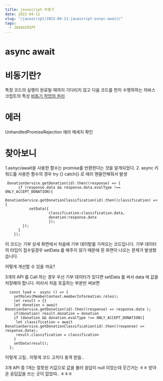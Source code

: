 ```yaml
---
title: javascript 비동기
date: 2022-04-11
slug: "/javascript/2022-04-11-javascript-asnyc-await/"
tags:
  - JAVASCRIPT
--- 
```



# async  await


# 비동기란?
특정 코드의 실행이 완료될 때까지 기다리지 않고 다음 코드를 먼저 수행하하는 자바스크립트의 특성
[비동기 작업의 원리](https://it-eldorado.tistory.com/86)

# 에러
UnhandledPromiseRejection
에러 메세지 확인
# 찾아보니
1.asnyc/await을 사용한 함수는 promise를 반환한다는 것을 알게되었다.
2.  async 키워드를 사용한 함수의 경우
    try {} catch{} 로 애러 핸들안해줘서 발생

```
 DonationService.getDonation(id).then((response) => {
      if (response.data && response.data.evalType !== ONLY_ACCEPT_DONATION){
        DonationService.getDonationClassification(id).then((classification) => {
           setData({
                    classification:classification.data,
                    donation:response.data
                    });
        });
      }
    });

```

이 코드는 기부 상세 화면에서 처음에 기부 데이텉를 가져오는 코드입니다.
기부 데이터의 타입이 접수일경우 setData 를 해주지 않기 때문에 흰 화면이 나오는 문제가 발생했습니다.

어떻게 개선할 수 있을 까요?

3개의 API 를 Call 하는 경우 
우선 기부 데이터가 있다면 setData 를 써서 data 에 값을 저장해야 합니다. 따라서 
처음 호출하는 부분만 써보면

```
  const load =  async () => {
    setRoles(MemberContext.memberInformation.roles);
    let result = {}
    let donation = await DonationService.getDonation(id).then((response) => response.data );
    if(donation) result.donation = donation
    if (donation && donation.evalType !== ONLY_ACCEPT_DONATION){
     let classification = await DonationService.getDonationClassification(id).then((response) => response.data);
     result.classification = classification
    }
    setData(result);
  };
```
이렇게 고침..
이렇게 코드 고치다 충격 받음..

3개 API 중 1개는 잘못된 키값으로 값을 불러 응답이 null 이었는데
웃긴거는 ㅎㅎ 받아온 응답값을 쓰는 곳이 없었따.. ㅎㅎㅎ
